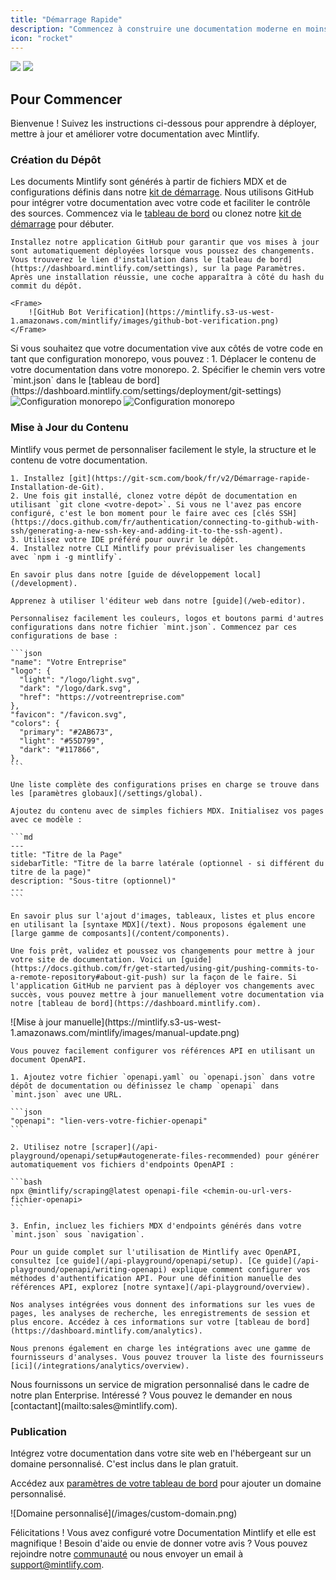 ```yaml
---
title: "Démarrage Rapide"
description: "Commencez à construire une documentation moderne en moins de cinq minutes"
icon: "rocket"
---
```


<Frame>
  <img
    className="block dark:hidden"
    src="https://mintlify-assets.b-cdn.net/hero-light.png"
  />
  <img
    className="hidden dark:block"
    src="https://mintlify-assets.b-cdn.net/hero-dark.png"
  />
</Frame>

## Pour Commencer

Bienvenue ! Suivez les instructions ci-dessous pour apprendre à déployer, mettre à jour et améliorer votre documentation avec Mintlify.

### Création du Dépôt

Les documents Mintlify sont générés à partir de fichiers MDX et de configurations définis dans notre [kit de démarrage](https://github.com/mintlify/starter). Nous utilisons GitHub pour intégrer votre documentation avec votre code et faciliter le contrôle des sources. Commencez via le [tableau de bord](https://dashboard.mintlify.com) ou clonez notre [kit de démarrage](https://github.com/mintlify/starter) pour débuter.

<AccordionGroup>

  <Accordion icon="message-bot" title="Installer l'application GitHub">
  
    Installez notre application GitHub pour garantir que vos mises à jour sont automatiquement déployées lorsque vous poussez des changements. Vous trouverez le lien d'installation dans le [tableau de bord](https://dashboard.mintlify.com/settings), sur la page Paramètres. Après une installation réussie, une coche apparaîtra à côté du hash du commit du dépôt.

    <Frame>
        ![GitHub Bot Verification](https://mintlify.s3-us-west-1.amazonaws.com/mintlify/images/github-bot-verification.png)
    </Frame>

  </Accordion>

<Accordion icon="code-branch" title="Configuration Monorepo">
  Si vous souhaitez que votre documentation vive aux côtés de votre code en tant que configuration monorepo, vous pouvez :
  1. Déplacer le contenu de votre documentation dans votre monorepo.
  2. Spécifier le chemin vers votre `mint.json` dans le [tableau de bord](https://dashboard.mintlify.com/settings/deployment/git-settings)
  
  <Frame>
    <img
      alt="Configuration monorepo"
      className="block dark:hidden"
      src="/images/monorepo-light.png"
    />
    <img
      alt="Configuration monorepo"
      className="hidden dark:block"
      src="/images/monorepo-dark.png"
    />
  </Frame>
</Accordion>

</AccordionGroup>

### Mise à Jour du Contenu

Mintlify vous permet de personnaliser facilement le style, la structure et le contenu de votre documentation.

<AccordionGroup>
  <Accordion icon="rectangle-terminal" title="Édition en local (recommandé pour les développeurs)">

    1. Installez [git](https://git-scm.com/book/fr/v2/Démarrage-rapide-Installation-de-Git).
    2. Une fois git installé, clonez votre dépôt de documentation en utilisant `git clone <votre-depot>`. Si vous ne l'avez pas encore configuré, c'est le bon moment pour le faire avec ces [clés SSH](https://docs.github.com/fr/authentication/connecting-to-github-with-ssh/generating-a-new-ssh-key-and-adding-it-to-the-ssh-agent).
    3. Utilisez votre IDE préféré pour ouvrir le dépôt.
    4. Installez notre CLI Mintlify pour prévisualiser les changements avec `npm i -g mintlify`.

    En savoir plus dans notre [guide de développement local](/development).

  </Accordion>

  <Accordion icon="pen-to-square" title="Édition avec l'éditeur web">

    Apprenez à utiliser l'éditeur web dans notre [guide](/web-editor).

  </Accordion>

  <Accordion icon="palette" title="Personnalisation selon votre marque">
  
    Personnalisez facilement les couleurs, logos et boutons parmi d'autres configurations dans notre fichier `mint.json`. Commencez par ces configurations de base :

    ```json
    "name": "Votre Entreprise"
    "logo": {
      "light": "/logo/light.svg",
      "dark": "/logo/dark.svg",
      "href": "https://votreentreprise.com"
    },
    "favicon": "/favicon.svg",
    "colors": {
      "primary": "#2AB673",
      "light": "#55D799",
      "dark": "#117866",
    },
    ```

    Une liste complète des configurations prises en charge se trouve dans les [paramètres globaux](/settings/global).

  </Accordion>

  <Accordion icon="pencil" title="Ajout de contenu">

    Ajoutez du contenu avec de simples fichiers MDX. Initialisez vos pages avec ce modèle :

    ```md
    ---
    title: "Titre de la Page"
    sidebarTitle: "Titre de la barre latérale (optionnel - si différent du titre de la page)"
    description: "Sous-titre (optionnel)"
    ---
    ```

    En savoir plus sur l'ajout d'images, tableaux, listes et plus encore en utilisant la [syntaxe MDX](/text). Nous proposons également une [large gamme de composants](/content/components).

  </Accordion>

  <Accordion icon="rocket" title="Pousser les changements">

    Une fois prêt, validez et poussez vos changements pour mettre à jour votre site de documentation. Voici un [guide](https://docs.github.com/fr/get-started/using-git/pushing-commits-to-a-remote-repository#about-git-push) sur la façon de le faire. Si l'application GitHub ne parvient pas à déployer vos changements avec succès, vous pouvez mettre à jour manuellement votre documentation via notre [tableau de bord](https://dashboard.mintlify.com).

<Frame>
  ![Mise à jour
  manuelle](https://mintlify.s3-us-west-1.amazonaws.com/mintlify/images/manual-update.png)
</Frame>

  </Accordion>

  <Accordion icon="code-branch" title="Génération des références API">

    Vous pouvez facilement configurer vos références API en utilisant un document OpenAPI.

    1. Ajoutez votre fichier `openapi.yaml` ou `openapi.json` dans votre dépôt de documentation ou définissez le champ `openapi` dans `mint.json` avec une URL.

    ```json
    "openapi": "lien-vers-votre-fichier-openapi"
    ```

    2. Utilisez notre [scraper](/api-playground/openapi/setup#autogenerate-files-recommended) pour générer automatiquement vos fichiers d'endpoints OpenAPI :

    ```bash
    npx @mintlify/scraping@latest openapi-file <chemin-ou-url-vers-fichier-openapi>
    ```

    3. Enfin, incluez les fichiers MDX d'endpoints générés dans votre `mint.json` sous `navigation`.

    Pour un guide complet sur l'utilisation de Mintlify avec OpenAPI, consultez [ce guide](/api-playground/openapi/setup). [Ce guide](/api-playground/openapi/writing-openapi) explique comment configurer vos méthodes d'authentification API. Pour une définition manuelle des références API, explorez [notre syntaxe](/api-playground/overview).

  </Accordion>

  <Accordion icon="chart-simple" title="Ajout d'analyses">

    Nos analyses intégrées vous donnent des informations sur les vues de pages, les analyses de recherche, les enregistrements de session et plus encore. Accédez à ces informations sur votre [tableau de bord](https://dashboard.mintlify.com/analytics).

    Nous prenons également en charge les intégrations avec une gamme de fournisseurs d'analyses. Vous pouvez trouver la liste des fournisseurs [ici](/integrations/analytics/overview).

  </Accordion>
</AccordionGroup>

<Note>
  Nous fournissons un service de migration personnalisé dans le cadre de notre plan Enterprise. Intéressé ? Vous pouvez le demander en nous [contactant](mailto:sales@mintlify.com).
</Note>

### Publication

<Accordion icon="star" title="Ajouter un domaine personnalisé">

Intégrez votre documentation dans votre site web en l'hébergeant sur un domaine personnalisé. C'est inclus dans le plan gratuit.

Accédez aux [paramètres de votre tableau de bord](https://www.dashboard.mintlify.com/settings) pour ajouter un domaine personnalisé.

<Frame>![Domaine personnalisé](/images/custom-domain.png)</Frame>

</Accordion>

Félicitations ! Vous avez configuré votre Documentation Mintlify et elle est magnifique ! Besoin d'aide ou envie de donner votre avis ? Vous pouvez rejoindre notre [communauté](https://mintlify.com/community) ou nous envoyer un email à [support@mintlify.com](mailto:support@mintlify.com).